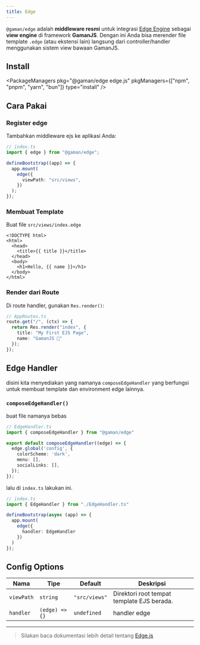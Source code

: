```yaml
---
title: Edge
---
```


`@gaman/edge` adalah **middleware resmi** untuk integrasi [Edge Engine](https://edgejs.dev) sebagai **view engine** di framework **GamanJS**.
Dengan ini Anda bisa merender file template `.edge` (atau ekstensi lain) langsung dari controller/handler menggunakan sistem view bawaan GamanJS.

## Install


<PackageManagers
  pkg="@gaman/edge edge.js"
  pkgManagers={["npm", "pnpm", "yarn", "bun"]}
  type="install"
/>

## Cara Pakai

### Register edge

Tambahkan middleware ejs ke aplikasi Anda:


```ts
// index.ts
import { edge } from "@gaman/edge";

defineBootstrap((app) => {
  app.mount(
    edge({
      viewPath: "src/views",
    })
  );
});
```

### Membuat Template
Buat file `src/views/index.edge`

```edge
<!DOCTYPE html>
<html>
  <head>
    <title>{{ title }}</title>
  </head>
  <body>
    <h1>Hello, {{ name }}</h1>
  </body>
</html>
```

### Render dari Route

Di route handler, gunakan `Res.render()`:

```ts
// AppRoutes.ts
route.get("/", (ctx) => {
  return Res.render("index", {
    title: "My First EJS Page",
    name: "GamanJS 🚀"
  });
});
```

## Edge Handler
disini kita menyediakan yang namanya `composeEdgeHandler` yang berfungsi untuk membuat template dan environment edge lainnya.

### `composeEdgeHandler()`

buat file namanya bebas
```ts
// EdgeHandler.ts
import { composeEdgeHandler } from "@gaman/edge"

export default composeEdgeHandler((edge) => {
  edge.global('config', {
    colorScheme: 'dark',
    menu: [],
    socialLinks: [],
  });
});
```

lalu di `index.ts` lakukan ini.
```ts
// index.ts
import { EdgeHandler } from "./EdgeHandler.ts"

defineBootstrap(async (app) => {
  app.mount(
    edge({
      handler: EdgeHandler
    })
  )
});
```

## Config Options

| Nama        | Tipe                                                        | Default       | Deskripsi |
|-------------|-------------------------------------------------------------|---------------|-----------|
| `viewPath`  | `string`                                                    | `"src/views"` | Direktori root tempat template EJS berada. |
| `handler`  | `(edge) => {}`                                                    | `undefined` | handler edge |


---

> Silakan baca dokumentasi lebih detail tentang [Edge.js](https://edgejs.dev)

